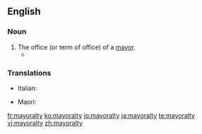 ==English==

===Noun===
{{en-noun|mayoralties}}

# The office (or term of office) of a [[mayor]].
#*{{quote-news|year=2009|date=February 16|author=Simon Romero|title=Chávez Decisively Wins Bid to End Term Limits|work=New York Times|url=http://www.nytimes.com/2009/02/16/world/americas/16venez.html
|passage=The results, coming after voters had rejected a similar effort by Mr. Chávez just 15 months ago, pointed to his resilience after a decade in power, as well as to the fragmentation of his opposition, which as recently as November had won key '''mayoralties''' and governorships.}}

===Translations===
{{trans-top|the office or term of a mayor}}
* Italian: {{t|it|sindacatura|f}}
{{trans-mid}}
* Maori: {{t|mi|meatanga}}
{{trans-bottom}}

[[fr:mayoralty]]
[[ko:mayoralty]]
[[io:mayoralty]]
[[ja:mayoralty]]
[[te:mayoralty]]
[[vi:mayoralty]]
[[zh:mayoralty]]